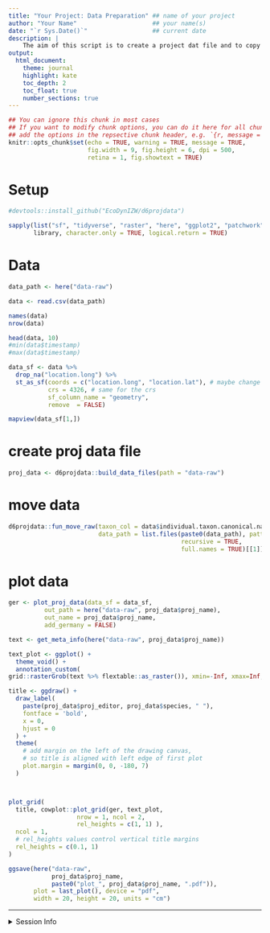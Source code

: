 ```yaml
---
title: "Your Project: Data Preparation" ## name of your project
author: "Your Name"                     ## your name(s)
date: "`r Sys.Date()`"                  ## current date
description: |
    The aim of this script is to create a project dat file and to copy the raw data to the _archive
output:
  html_document:
    theme: journal
    highlight: kate
    toc_depth: 2
    toc_float: true
    number_sections: true
---
```


```r
## You can ignore this chunk in most cases
## If you want to modify chunk options, you can do it here for all chunks or
## add the options in the repsective chunk header, e.g. `{r, message = FALSE}`
knitr::opts_chunk$set(echo = TRUE, warning = TRUE, message = TRUE,
                      fig.width = 9, fig.height = 6, dpi = 500, 
                      retina = 1, fig.showtext = TRUE)
```

# Setup

```r
#devtools::install_github("EcoDynIZW/d6projdata")

sapply(list("sf", "tidyverse", "raster", "here", "ggplot2", "patchwork", "d6projdata", "mapview", "cowplot"), 
       library, character.only = TRUE, logical.return = TRUE)
```


# Data

```r
data_path <- here("data-raw")

data <- read.csv(data_path)

names(data)
nrow(data)

head(data, 10)
#min(data$timestamp)
#max(data$timestamp)

data_sf <- data %>% 
  drop_na("location.long") %>% 
  st_as_sf(coords = c("location.long", "location.lat"), # maybe change to other geo columns 
           crs = 4326, # same for the crs
           sf_column_name = "geometry",
           remove  = FALSE)

mapview(data_sf[1,])
```

# create proj data file

```r
proj_data <- d6projdata::build_data_files(path = "data-raw")
```

# move data

```r
d6projdata::fun_move_raw(taxon_col = data$individual.taxon.canonical.name[1], # maybe change to another column or type by hand
                         data_path = list.files(paste0(data_path), pattern = "", # insert a pattern
                                                recursive = TRUE, 
                                                full.names = TRUE)[[1]])
```

# plot data

```r
ger <- plot_proj_data(data_sf = data_sf, 
          out_path = here("data-raw", proj_data$proj_name),
          out_name = proj_data$proj_name,
          add_germany = FALSE)

text <- get_meta_info(here("data-raw", proj_data$proj_name))

text_plot <- ggplot() + 
  theme_void() + 
  annotation_custom(
grid::rasterGrob(text %>% flextable::as_raster()), xmin=-Inf, xmax=Inf, ymin=-Inf, ymax=Inf)

title <- ggdraw() + 
  draw_label(
    paste(proj_data$proj_editor, proj_data$species, " "),
    fontface = 'bold',
    x = 0,
    hjust = 0
  ) +
  theme(
    # add margin on the left of the drawing canvas,
    # so title is aligned with left edge of first plot
    plot.margin = margin(0, 0, -180, 7)
  )



plot_grid(
  title, cowplot::plot_grid(ger, text_plot, 
                   nrow = 1, ncol = 2, 
                   rel_heights = c(1, 1) ),
  ncol = 1,
  # rel_heights values control vertical title margins
  rel_heights = c(0.1, 1)
)

ggsave(here("data-raw", 
            proj_data$proj_name,
            paste0("plot_", proj_data$proj_name, ".pdf")), 
       plot = last_plot(), device = "pdf",
       width = 20, height = 20, units = "cm")
```


***

<details><summary>Session Info</summary>

```r
## DO NOT REMOVE!
## We store the settings of your computer and the current versions of the
## packages used to allow for reproducibility
Sys.time()
#git2r::repository() ## uncomment if you are using GitHub
sessionInfo()
```

</details>
